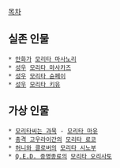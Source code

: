 [[목차]]

== 실존 인물 ==
 * [[만화가]] [[모리타 마사노리]]
 * [[성우]] [[모리타 마사카즈]]
 * [[성우]] [[모리타 슌페이]]
 * [[성우]] [[모리타 키유]]

== 가상 인물 ==
 * [[모리타씨는 과묵]] - [[모리타 마유]]
 * [[충격 고우라이간]]의 [[모리타 료코]]
 * [[허니와 클로버]]의 [[모리타 시노부]]
 * [[Q.E.D. 증명종료]]의 [[모리타 오리사토]]
